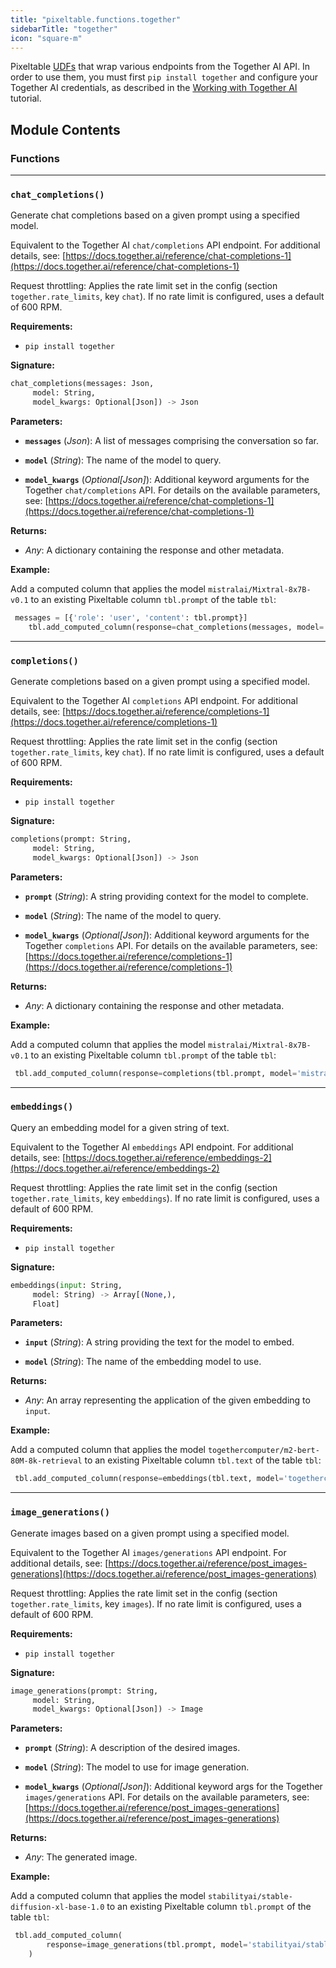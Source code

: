 ```yaml
---
title: "pixeltable.functions.together"
sidebarTitle: "together"
icon: "square-m"
---
```


Pixeltable [UDFs](https://pixeltable.readme.io/docs/user-defined-functions-udfs) that wrap various endpoints from the Together AI API. In order to use them, you must first `pip install together` and configure your Together AI credentials, as described in the [Working with Together AI](https://pixeltable.readme.io/docs/together-ai) tutorial.


## Module Contents

### Functions


---

### `chat_completions()`

Generate chat completions based on a given prompt using a specified model.


Equivalent to the Together AI `chat/completions` API endpoint. For additional details, see: [https://docs.together.ai/reference/chat-completions-1](https://docs.together.ai/reference/chat-completions-1)

Request throttling: Applies the rate limit set in the config (section `together.rate_limits`, key `chat`). If no rate limit is configured, uses a default of 600 RPM.

**Requirements:**

- `pip install together`


**Signature:**

```python
chat_completions(messages: Json,
     model: String,
     model_kwargs: Optional[Json]) -> Json
```

**Parameters:**

- **`messages`** (*Json*): A list of messages comprising the conversation so far.

- **`model`** (*String*): The name of the model to query.

- **`model_kwargs`** (*Optional[Json]*): Additional keyword arguments for the Together `chat/completions` API. For details on the available parameters, see: [https://docs.together.ai/reference/chat-completions-1](https://docs.together.ai/reference/chat-completions-1)


**Returns:**

- *Any*: A dictionary containing the response and other metadata.



**Example:**

<Tip>

Add a computed column that applies the model `mistralai/Mixtral-8x7B-v0.1` to an existing Pixeltable column
`tbl.prompt` of the table `tbl`:
```python
 messages = [{'role': 'user', 'content': tbl.prompt}]
    tbl.add_computed_column(response=chat_completions(messages, model='mistralai/Mixtral-8x7B-v0.1'))
```

</Tip>


---

### `completions()`

Generate completions based on a given prompt using a specified model.


Equivalent to the Together AI `completions` API endpoint. For additional details, see: [https://docs.together.ai/reference/completions-1](https://docs.together.ai/reference/completions-1)

Request throttling: Applies the rate limit set in the config (section `together.rate_limits`, key `chat`). If no rate limit is configured, uses a default of 600 RPM.

**Requirements:**

- `pip install together`


**Signature:**

```python
completions(prompt: String,
     model: String,
     model_kwargs: Optional[Json]) -> Json
```

**Parameters:**

- **`prompt`** (*String*): A string providing context for the model to complete.

- **`model`** (*String*): The name of the model to query.

- **`model_kwargs`** (*Optional[Json]*): Additional keyword arguments for the Together `completions` API. For details on the available parameters, see: [https://docs.together.ai/reference/completions-1](https://docs.together.ai/reference/completions-1)


**Returns:**

- *Any*: A dictionary containing the response and other metadata.



**Example:**

<Tip>

Add a computed column that applies the model `mistralai/Mixtral-8x7B-v0.1` to an existing Pixeltable column
`tbl.prompt` of the table `tbl`:
```python
 tbl.add_computed_column(response=completions(tbl.prompt, model='mistralai/Mixtral-8x7B-v0.1'))
```

</Tip>


---

### `embeddings()`

Query an embedding model for a given string of text.


Equivalent to the Together AI `embeddings` API endpoint. For additional details, see: [https://docs.together.ai/reference/embeddings-2](https://docs.together.ai/reference/embeddings-2)

Request throttling: Applies the rate limit set in the config (section `together.rate_limits`, key `embeddings`). If no rate limit is configured, uses a default of 600 RPM.

**Requirements:**

- `pip install together`


**Signature:**

```python
embeddings(input: String,
     model: String) -> Array[(None,),
     Float]
```

**Parameters:**

- **`input`** (*String*): A string providing the text for the model to embed.

- **`model`** (*String*): The name of the embedding model to use.


**Returns:**

- *Any*: An array representing the application of the given embedding to `input`.



**Example:**

<Tip>

Add a computed column that applies the model `togethercomputer/m2-bert-80M-8k-retrieval`
to an existing Pixeltable column `tbl.text` of the table `tbl`:
```python
 tbl.add_computed_column(response=embeddings(tbl.text, model='togethercomputer/m2-bert-80M-8k-retrieval'))
```

</Tip>


---

### `image_generations()`

Generate images based on a given prompt using a specified model.


Equivalent to the Together AI `images/generations` API endpoint. For additional details, see: [https://docs.together.ai/reference/post_images-generations](https://docs.together.ai/reference/post_images-generations)

Request throttling: Applies the rate limit set in the config (section `together.rate_limits`, key `images`). If no rate limit is configured, uses a default of 600 RPM.

**Requirements:**

- `pip install together`


**Signature:**

```python
image_generations(prompt: String,
     model: String,
     model_kwargs: Optional[Json]) -> Image
```

**Parameters:**

- **`prompt`** (*String*): A description of the desired images.

- **`model`** (*String*): The model to use for image generation.

- **`model_kwargs`** (*Optional[Json]*): Additional keyword args for the Together `images/generations` API. For details on the available parameters, see: [https://docs.together.ai/reference/post_images-generations](https://docs.together.ai/reference/post_images-generations)


**Returns:**

- *Any*: The generated image.



**Example:**

<Tip>

Add a computed column that applies the model `stabilityai/stable-diffusion-xl-base-1.0`
to an existing Pixeltable column `tbl.prompt` of the table `tbl`:
```python
 tbl.add_computed_column(
        response=image_generations(tbl.prompt, model='stabilityai/stable-diffusion-xl-base-1.0')
    )
```

</Tip>


